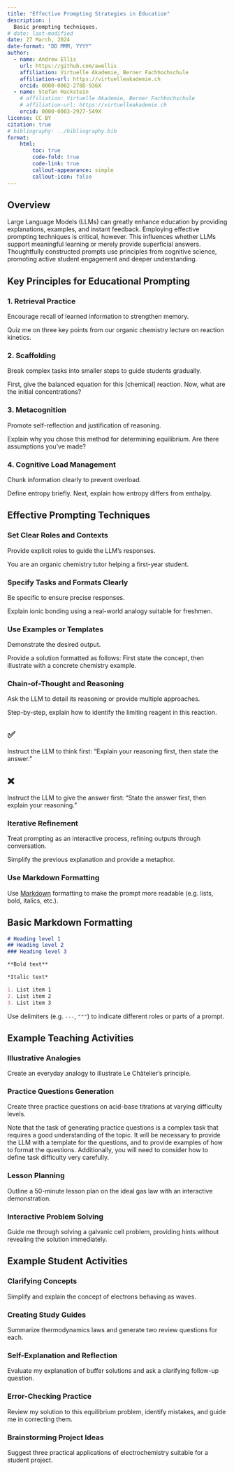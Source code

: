 ```yaml
---
title: "Effective Prompting Strategies in Education"
description: |
  Basic prompting techniques.
# date: last-modified
date: 27 March, 2024
date-format: "DD MMM, YYYY"
author: 
  - name: Andrew Ellis
    url: https://github.com/awellis
    affiliation: Virtuelle Akademie, Berner Fachhochschule
    affiliation-url: https://virtuelleakademie.ch
    orcid: 0000-0002-2788-936X
  - name: Stefan Hackstein
    # affiliation: Virtuelle Akademie, Berner Fachhochschule
    # affiliation-url: https://virtuelleakademie.ch
    orcid: 0000-0003-2927-549X
license: CC BY
citation: true
# bibliography: ../bibliography.bib
format:
    html:
        toc: true
        code-fold: true
        code-link: true
        callout-appearance: simple
        callout-icon: false
---
```



## Overview
Large Language Models (LLMs) can greatly enhance education by providing explanations, examples, and instant feedback. Employing effective prompting techniques is critical, however. This influences whether LLMs support meaningful learning or merely provide superficial answers. Thoughtfully constructed prompts use principles from cognitive science, promoting active student engagement and deeper understanding.

## Key Principles for Educational Prompting

### 1. Retrieval Practice
Encourage recall of learned information to strengthen memory.

::: {.tutor-example}
Quiz me on three key points from our organic chemistry lecture on reaction kinetics.
:::

### 2. Scaffolding
Break complex tasks into smaller steps to guide students gradually.

::: {.tutor-example}
First, give the balanced equation for this [chemical] reaction. Now, what are the initial concentrations?
:::

### 3. Metacognition
Promote self-reflection and justification of reasoning.

::: {.tutor-example}
Explain why you chose this method for determining equilibrium. Are there assumptions you've made?
:::

### 4. Cognitive Load Management
Chunk information clearly to prevent overload.

::: {.tutor-example}
Define entropy briefly. Next, explain how entropy differs from enthalpy.
:::


## Effective Prompting Techniques

### Set Clear Roles and Contexts
Provide explicit roles to guide the LLM's responses.

::: {.prompt-example}
You are an organic chemistry tutor helping a first-year student.
:::

### Specify Tasks and Formats Clearly
Be specific to ensure precise responses.

::: {.prompt-example}
Explain ionic bonding using a real-world analogy suitable for freshmen.
:::

### Use Examples or Templates
Demonstrate the desired output.

::: {.prompt-example}
Provide a solution formatted as follows: First state the concept, then illustrate with a concrete chemistry example.
:::


### Chain-of-Thought and Reasoning
Ask the LLM to detail its reasoning or provide multiple approaches.

::: {.prompt-example}
Step-by-step, explain how to identify the limiting reagent in this reaction.
:::

:::{.callout-tip appearance="default"}
## ✅
Instruct the LLM to think first: "Explain your reasoning first, then state the answer."
:::

:::{.callout-warning appearance="default"}
## ❌
Instruct the LLM to give the answer first: "State the answer first, then explain your reasoning."
:::



### Iterative Refinement
Treat prompting as an interactive process, refining outputs through conversation.

::: {.prompt-example}
Simplify the previous explanation and provide a metaphor.
:::


### Use Markdown Formatting
Use [Markdown](https://www.markdownguide.org/basic-syntax/) formatting to make the prompt more readable (e.g. lists, bold, italics, etc.).

::: {.callout-tip collapse="true"}
## Basic Markdown Formatting
```markdown
# Heading level 1
## Heading level 2
### Heading level 3

**Bold text**

*Italic text*

1. List item 1
2. List item 2
3. List item 3
```

Use delimiters (e.g. `---`, `"""`) to indicate different roles or parts of a prompt.

::: 

## Example Teaching Activities

### Illustrative Analogies

::: {.prompt-example}
Create an everyday analogy to illustrate Le Châtelier’s principle.
:::

### Practice Questions Generation

::: {.prompt-example}
Create three practice questions on acid-base titrations at varying difficulty levels.
:::

:::{.callout-warning}
Note that the task of generating practice questions is a complex task that requires a good understanding of the topic. It will be necessary to provide the LLM with a template for the questions, and to provide examples of how to format the questions. Additionally, you will need to consider how to define task difficulty very carefully.
:::


### Lesson Planning

::: {.prompt-example}
Outline a 50-minute lesson plan on the ideal gas law with an interactive demonstration.
:::


### Interactive Problem Solving

::: {.prompt-example}
Guide me through solving a galvanic cell problem, providing hints without revealing the solution immediately.
:::


## Example Student Activities

### Clarifying Concepts

::: {.prompt-example}
Simplify and explain the concept of electrons behaving as waves.
:::

### Creating Study Guides

::: {.prompt-example}
Summarize thermodynamics laws and generate two review questions for each.
:::

### Self-Explanation and Reflection

::: {.prompt-example}
Evaluate my explanation of buffer solutions and ask a clarifying follow-up question.
:::

### Error-Checking Practice

::: {.prompt-example}
Review my solution to this equilibrium problem, identify mistakes, and guide me in correcting them.
:::

### Brainstorming Project Ideas

::: {.prompt-example}
Suggest three practical applications of electrochemistry suitable for a student project.
:::


